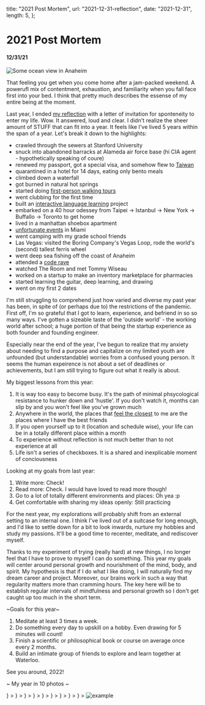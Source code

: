 
  title: "2021 Post Mortem",
  url: "2021-12-31-reflection",
  date: "2021-12-31",
  length: 5,
};

# 2021 Post Mortem

#### 12/31/21

![Some ocean view in Anaheim](/images/2021-12-31-reflection/cover.jpg)

That feeling you get when you come home after a jam-packed weekend. A powerufl mix of contentment, exhaustion, and familiarity when you fall face first into your bed. I think that pretty much describes the essense of my entire being at the moment.

Last year, I ended [my reflection](/blog/2020-12-31-reflections) with a letter of invitation for sponteneity to enter my life. Wow. It answered, loud and clear. I didn't realize the sheer amount of STUFF that can fit into a year. It feels like I've lived 5 years within the span of a year. Let's break it down to the highlights:

- crawled through the sewers at Stanford University
- snuck into abandoned barracks at Alameda air force base (hi CIA agent - hypothetically speaking of coure)
- renewed my passport, got a special visa, and somehow flew to [Taiwan](/blog/2021-03-11-travels)
- quarantined in a hotel for 14 days, eating only bento meals
- climbed down a waterfall
- got burned in natural hot springs
- started doing [first-person walking tours](https://www.youtube.com/channel/UCYVeWh2TK8QAwiNCtrR6j5g)
- went clubbing for the first time
- built an [interactive language learning](/projects/polygon) project
- embarked on a 40 hour odessey from Taipei -> Istanbul -> New York -> Buffallo -> Toronto to get home
- lived in a manhattan shoebox apartment
- [unfortunate events](https://jonathanxu.com/blog/2021-08-12-unlucky) in Miami
- went camping with my grade school friends
- Las Vegas: visited the Boring Company's Vegas Loop, rode the world's (second) tallest ferris wheel
- went deep sea fishing off the coast of Anaheim
- attended a [code rave](https://algorave.com/)
- watched The Room and met Tommy Wiseau
- worked on a startup to make an inventory marketplace for pharmacies
- started learning the guitar, deep learning, and drawing
- went on my first 2 dates

I'm still struggling to comprehend just how varied and diverse my past year has been, in spite of (or perhaps due to) the restrictions of the pandemic. First off, I'm so grateful that I got to learn, experience, and befriend in so so many ways. I've gotten a sizeable taste of the 'outside world' - the working world after school; a huge portion of that being the startup experience as both founder and founding engineer.

Especially near the end of the year, I've begun to realize that my anxiety about needing to find a purpose and capitalize on my limited youth are unfounded (but understandable) worries from a confused young person. It seems the human expeirence is not about a set of deadlines or achievements, but I am still trying to figure out what it really is about.

My biggest lessons from this year:

1. It is way too easy to become busy. It's the path of minimal phsycological resistance to hunker down and 'hustle'. If you don't watch it, months can slip by and you won't feel like you've grown much
2. Anywhere in the world, the places that [feel the closest](https://jonathanxu.com/blog/2021-08-01-coziness) to me are the places where I have the best friends
3. If you open yourself up to it (location and schedule wise), your life can be in a totally different place within a month
4. To experience without reflection is not much better than to not experience at all
5. Life isn't a series of checkboxes. It is a shared and inexplicable moment of conciousness

Looking at my goals from last year:

1. Write more: Check!
2. Read more: Check. I would have loved to read more though!
3. Go to a lot of totally different environments and places: Oh yea :p
4. Get comfortable with sharing my ideas openly: Still practicing

For the next year, my explorations will probably shift from an external setting to an internal one. I think I've lived out of a suitcase for long enough, and I'd like to settle down for a bit to look inwards, nurture my hobbies and study my passions. It'll be a good time to recenter, meditate, and rediscover myself.

Thanks to my experiment of trying (really hard) at new things, I no longer feel that I have to prove to myself I can do something. This year my goals will center around personal growth and nourishment of the mind, body, and spirit. My hypothesis is that if I do what I like doing, I will naturally find my dream career and project. Moreover, our brains work in such a way that regularity matters more than cramming hours. The key here will be to establish regular intervals of mindfulness and personal growth so I don't get caught up too much in the short term.

~Goals for this year~

1. Meditate at least 3 times a week.
2. Do something every day to upskill on a hobby. Even drawing for 5 minutes will count!
3. Finish a scientific or philosophical book or course on average once every 2 months.
4. Build an intimate group of friends to explore and learn together at Waterloo.

See you around, 2022!

~ My year in 10 photos ~

<Carousel autoplay dotPosition="top">
<Card
  cover={
    <img alt="example" src="/images/2021-12-31-reflection/quarantine.jpg" />
  }
>
  <Card.Meta description="My mandatory hotel quarantine in Taipei. By the end I actually kind of didn't want to leave. It was so cozy like a womb." />
</Card>
<Card
  cover={<img alt="example" src="/images/2021-12-31-reflection/taipei.jpg" />}
>
  <Card.Meta description="HF0 Taipei friends!" />
</Card>
<Card
  cover={<img alt="example" src="/images/2021-12-31-reflection/jiufen.jpg" />}
>
  <Card.Meta description="The streets of Jiufen, Taiwan. Oddly similar to the town at Spirited Away." />
</Card>
<Card
  cover={
    <img alt="example" src="/images/2021-12-31-reflection/waterfall.jpg" />
  }
>
  <Card.Meta description="Me rappling down a 40ft waterfall in Taiwan. I felt like I was gonna die, honestly one of the most lucid moments of my life." />
</Card>
<Card
  cover={<img alt="example" src="/images/2021-12-31-reflection/tommy.jpg" />}
>
  <Card.Meta description="I did naht hit her, I did naaaaht. Oh hai mark :)" />
</Card>
<Card
  cover={
    <img alt="boring tunnel" src="/images/2021-12-31-reflection/boring.jpg" />
  }
>
  <Card.Meta description="Main sation at the Las Vegas Boring Tunnel" />
</Card>
<Card
  cover={<img alt="example" src="/images/2021-12-31-reflection/vegas.jpg" />}
>
  <Card.Meta description="Insane Vegas sunset atop the High Roller. It's a 30 minute ride, pay $30 for an open bar inside the pod ;)" />
</Card>
<Card
  cover={<img alt="example" src="/images/2021-12-31-reflection/kbbq.jpg" />}
>
  <Card.Meta description="So we caught a pound of fresh fish from our fishing trip. But we were flying out of Anaheim the next day, and our hotel room had a measley microwave. So we waited two hours to get a kbbq spot and secretly cooked our raw fish alongside the marinated meats. The server gave us weird looks since it was an all-you-can-eat." />
</Card>
<Card
  cover={
    <img alt="san francisco" src="/images/2021-12-31-reflection/house.JPG" />
  }
>
  <Card.Meta description="A family photo of the friends I made during my time in San Francisco. I liked to host dinner parties and cook for everyone." />
</Card>
    <img alt="example" src="/images/2021-12-31-reflection/lol.jpg" />

</Carousel>
<br />
